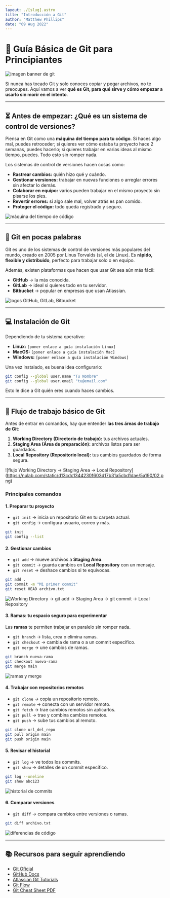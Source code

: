 ```yaml
---
layout: ./[slug].astro
title: "Introducción a Git"
author: "Matthew Phillips"
date: "09 Aug 2022"
---
```


# 🚀 Guía Básica de Git para Principiantes

![imagen banner de git](https://cdn.filestackcontent.com/6yJPbkQ4SnybLJPKPLXP)

Si nunca has tocado Git y solo conoces copiar y pegar archivos, no te preocupes. Aquí vamos a ver **qué es Git, para qué sirve y cómo empezar a usarlo sin morir en el intento**.

---

## ⏳ Antes de empezar: ¿Qué es un sistema de control de versiones?

Piensa en Git como una **máquina del tiempo para tu código**.
Si haces algo mal, puedes retroceder; si quieres ver cómo estaba tu proyecto hace 2 semanas, puedes hacerlo; si quieres trabajar en varias ideas al mismo tiempo, puedes. Todo esto sin romper nada.

Los sistemas de control de versiones hacen cosas como:

* **Rastrear cambios:** quién hizo qué y cuándo.
* **Gestionar versiones:** trabajar en nuevas funciones o arreglar errores sin afectar lo demás.
* **Colaborar en equipo:** varios pueden trabajar en el mismo proyecto sin pisarse los pies.
* **Revertir errores:** si algo sale mal, volver atrás es pan comido.
* **Proteger el código:** todo queda registrado y seguro.

![máquina del tiempo de código](https://miro.medium.com/1*at_PUpeIhxFMecl4Wkeh7Q.png)

---

## 🐙 Git en pocas palabras

Git es uno de los sistemas de control de versiones más populares del mundo, creado en 2005 por Linus Torvalds (sí, el de Linux).
Es **rápido, flexible y distribuido**, perfecto para trabajar solo o en equipo.

Además, existen plataformas que hacen que usar Git sea aún más fácil:

* **GitHub** → la más conocida.
* **GitLab** → ideal si quieres todo en tu servidor.
* **Bitbucket** → popular en empresas que usan Atlassian.

![logos GitHub, GitLab, Bitbucket](https://imagedelivery.net/IEMzXmjRvW0g933AN5ejrA/wwwnotionso-image-uploads-sslwebflowcom-615af81f65d1ab72d2969269-63a2f2c7de354d6704accf44_1_yn9i_2hq6yxnmnje1ij4lwpng/public)

---

## 💻 Instalación de Git

Dependiendo de tu sistema operativo:

* **Linux:** `[poner enlace a guía instalación Linux]`
* **MacOS:** `[poner enlace a guía instalación Mac]`
* **Windows:** `[poner enlace a guía instalación Windows]`

Una vez instalado, es buena idea configurarlo:

```bash
git config --global user.name "Tu Nombre"
git config --global user.email "tu@email.com"
```

Esto le dice a Git quién eres cuando haces cambios.

---

## 🔄 Flujo de trabajo básico de Git

Antes de entrar en comandos, hay que entender **las tres áreas de trabajo de Git**:

1. **Working Directory (Directorio de trabajo):** tus archivos actuales.
2. **Staging Area (Área de preparación):** archivos listos para ser guardados.
3. **Local Repository (Repositorio local):** tus cambios guardados de forma segura.

![flujo Working Directory → Staging Area → Local Repository] (https://nulab.com/static/d13cdc1344230f603d17b31a5cbd1dae/5a190/02.png)

### Principales comandos

#### 1. Preparar tu proyecto

* `git init` → inicia un repositorio Git en tu carpeta actual.
* `git config` → configura usuario, correo y más.

```bash
git init
git config --list
```

#### 2. Gestionar cambios

* `git add` → mueve archivos a **Staging Area**.
* `git commit` → guarda cambios en **Local Repository** con un mensaje.
* `git reset` → deshace cambios si te equivocas.

```bash
git add .
git commit -m "Mi primer commit"
git reset HEAD archivo.txt
```

![Working Directory → git add → Staging Area → git commit → Local Repository](https://marklodato.github.io/visual-git-guide/basic-usage.svg)

#### 3. Ramas: tu espacio seguro para experimentar

Las **ramas** te permiten trabajar en paralelo sin romper nada.

* `git branch` → lista, crea o elimina ramas.
* `git checkout` → cambia de rama o a un commit específico.
* `git merge` → une cambios de ramas.

```bash
git branch nueva-rama
git checkout nueva-rama
git merge main
```

![ramas y merge](https://articles.mergify.com/content/images/2021/03/chart.png)

#### 4. Trabajar con repositorios remotos

* `git clone` → copia un repositorio remoto.
* `git remote` → conecta con un servidor remoto.
* `git fetch` → trae cambios remotos sin aplicarlos.
* `git pull` → trae y combina cambios remotos.
* `git push` → sube tus cambios al remoto.

```bash
git clone url_del_repo
git pull origin main
git push origin main
```

#### 5. Revisar el historial

* `git log` → ve todos los commits.
* `git show` → detalles de un commit específico.

```bash
git log --oneline
git show abc123
```

![historial de commits](https://velog.velcdn.com/images/tjdud0123/post/77916e2c-f6f5-43a5-838a-5f14e9de110c/image.png)

#### 6. Comparar versiones

* `git diff` → compara cambios entre versiones o ramas.

```bash
git diff archivo.txt
```

![diferencias de código](https://user-images.githubusercontent.com/5740731/162084469-718a8b48-a176-4657-961a-f45e157ff562.png)

---

## 📚 Recursos para seguir aprendiendo

* [Git Oficial](https://git-scm.com/)
* [GitHub Docs](https://docs.github.com/)
* [Atlassian Git Tutorials](https://www.atlassian.com/git/tutorials)
* [Git Flow](https://www.atlassian.com/git/tutorials/comparing-workflows/gitflow-workflow)
* [Git Cheat Sheet PDF](https://www.atlassian.com/git/tutorials/atlassian-git-cheatsheet)